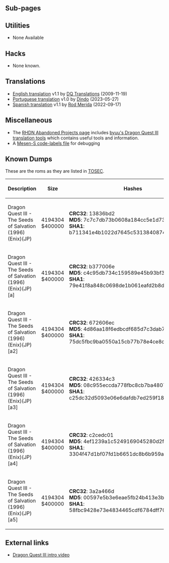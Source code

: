{{Bob
 | bobscreen= Dq3remixts.png
 | title= Dragon Quest III: Soshite Densetsu e
 | aka= Dragon Quest III: Soshite Densetsu e... (Boxart)
 | developer= Heartbeat
 | publisher= Enix
 | system= SNES
 | japan= {{date|1996|December|6}}
 | tcrf=Dragon Quest III (SNES)
}}
{{SNES| title = Dragon Quest III
|image = [[File:Dq3remixts.jpg|center]]
|name = DRAGONQUEST3
|company = Enix
|header = None
|bank = HiROM
|interleaved = No
|sram = 8 KiB
|type = Normal + Batt
|rom = 4 MiB
|country = Japan
|video = NTSC
|romspeed = 120ns (FastROM)
|revision = 1.0
|checksum = Good 0x7473
|crc32 = 13836BD2
|game = Dragon Quest III
}}

==Sub-pages==
{{namespaces}}
{{subpage|Values}}

==Utilities==
* None Available

==Hacks==
* None known.

==Translations==
* [https://www.romhacking.net/translations/1323/ English translation] v1.1 by [http://www.romhacking.net/community/712/ DQ Translations] (2009-11-19)
* [https://www.romhacking.net/translations/6944/ Portuguese translation] v1.0 by [http://www.romhacking.net/community/7941/ Dindo] (2023-05-27)
* [https://www.romhacking.net/translations/6234/ Spanish translation] v1.1 by [http://www.romhacking.net/community/712/ Rod Merida] (2022-09-17)

==Miscellaneous==
* The [https://web.archive.org/web/20220115061924/https://www.romhacking.net/abandoned/ RHDN Abandoned Projects page] includes [https://web.archive.org/web/20211020093652/https://www.romhacking.net/abandoned/dq3r_toolsbyuu.zip byuu's Dragon Quest III translation tools] which contains useful tools and information.
* A [https://github.com/TheAnsarya/GameInfo/raw/refs/heads/main/Dragon%20Quest%20III%20(SNES)/Debugging/Dragon%20Quest%20III%20(SNES)%20-%20Debugger%20Labels.mlb Mesen-S code-labels file] for debugging

==Known Dumps==

These are the roms as they are listed in [https://www.tosecdev.org/ TOSEC].

{| class="wikitable"
|-
!  Description  !!  Size  !!  Hashes
|-
|  Dragon Quest III - The Seeds of Salvation (1996)(Enix)(JP)  ||  4194304<br />$400000  ||  '''CRC32''': 13836bd2<br />'''MD5''': 7c7c7db73b0608a184cc5e1d73d7695b<br />'''SHA1''': b711341e4b1022d7645c5313840874aebc01b7b7
|-
|  Dragon Quest III - The Seeds of Salvation (1996)(Enix)(JP)[a] ||  4194304<br />$400000  ||  '''CRC32''': b377006e<br />'''MD5''': c4c95db734c159589e45b93bf397afd1<br />'''SHA1''': 79e41f8a848c0698de1b061eafd2b8d09151a941
|-
|  Dragon Quest III - The Seeds of Salvation (1996)(Enix)(JP)[a2]  ||  4194304<br />$400000  ||  '''CRC32''': 672606ec<br />'''MD5''': 4d86aa18f6edbcdf685d7c3dab749af2<br />'''SHA1''': 75dc5fbc9ba0550a15cb77b78e4ce8c650ee7c34
|-
|  Dragon Quest III - The Seeds of Salvation (1996)(Enix)(JP)[a3]  ||  4194304<br />$400000  ||  '''CRC32''': 426334c3<br />'''MD5''': 08c955eccda778fbc8cb7ba48079e359<br />'''SHA1''': c25dc32d5093e06e6dafdb7ed259f182f2d9b3d4
|-
|  Dragon Quest III - The Seeds of Salvation (1996)(Enix)(JP)[a4]  ||  4194304<br />$400000  ||  '''CRC32''': c2cedc01<br />'''MD5''': 4ef1239a1c5249169045280d2f8e015b<br />'''SHA1''': 3304f47d1bf07fd1b6651dc8b6b959ab6801ad70
|-
|  Dragon Quest III - The Seeds of Salvation (1996)(Enix)(JP)[a5]  ||  4194304<br />$400000  ||  '''CRC32''': 3a2a466d<br />'''MD5''': 00597e5b3e6eae5fb24b413e3b857363<br />'''SHA1''': 58fbc9428e73e4834465cdf6784dff70d1503103
|}

==External links==
* [https://www.youtube.com/watch?v=aVboEF9zOqE Dragon Quest III intro video]

{{Dragon Quest Series}}
